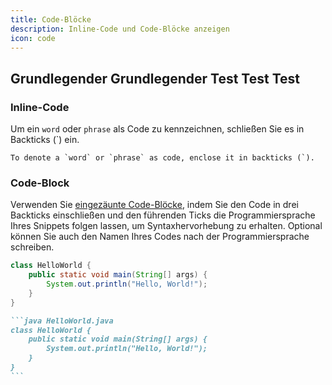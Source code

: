 ```yaml
---
title: Code-Blöcke
description: Inline-Code und Code-Blöcke anzeigen
icon: code
---
```


## Grundlegender Grundlegender Test Test Test

### Inline-Code

Um ein `word` oder `phrase` als Code zu kennzeichnen, schließen Sie es in Backticks (\`) ein.

```
To denote a `word` or `phrase` as code, enclose it in backticks (`).
```

### Code-Block

Verwenden Sie [eingezäunte Code-Blöcke](https://www.markdownguide.org/extended-syntax/#fenced-code-blocks), indem Sie den Code in drei Backticks einschließen und den führenden Ticks die Programmiersprache Ihres Snippets folgen lassen, um Syntaxhervorhebung zu erhalten. Optional können Sie auch den Namen Ihres Codes nach der Programmiersprache schreiben.

```java HelloWorld.java
class HelloWorld {
    public static void main(String[] args) {
        System.out.println("Hello, World!");
    }
}
```

````md
```java HelloWorld.java
class HelloWorld {
    public static void main(String[] args) {
        System.out.println("Hello, World!");
    }
}
```
````
